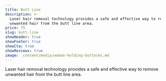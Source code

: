 ```yaml
---
title: Butt Line
description: >-
  Laser hair removal technology provides a safe and effective way to remove
  unwanted hair from the butt line area.
price: 75
slug: butt-line
showHeader: true
showFooter: true
showCta: true
showReviews: true
image: _content/media/woman-holding-buttocks.md
---
```


Laser hair removal technology provides a safe and effective way to remove unwanted hair from the butt line area.
